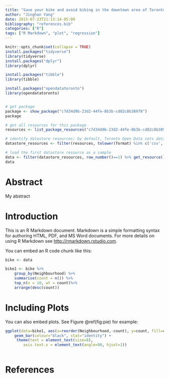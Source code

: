 ```yaml
---
title: "Save your bike and avoid biking in the downtown area of Toronto"
author: "Jinghan Yang"
date: 2015-07-23T21:13:14-05:00
bibliography: "references.bib"
categories: ["R"]
tags: ["R Markdown", "plot", "regression"]
---
```


```r
knitr::opts_chunk$set(collapse = TRUE)
install.packages("tidyverse")
library(tidyverse)
install.packages("dplyr")
library(dplyr)
```

```r
install.packages("tibble")
library(tibble)
```

```r
install.packages("opendatatoronto")
library(opendatatoronto)


# get package
package <- show_package("c7d34d9b-23d2-44fe-8b3b-cd82c8b38978")
package

# get all resources for this package
resources <- list_package_resources("c7d34d9b-23d2-44fe-8b3b-cd82c8b38978")

# identify datastore resources; by default, Toronto Open Data sets datastore resource format to CSV for non-geospatial and GeoJSON for geospatial resources
datastore_resources <- filter(resources, tolower(format) %in% c('csv', 'geojson'))

# load the first datastore resource as a sample
data <- filter(datastore_resources, row_number()==1) %>% get_resource()
data

```

# Abstract
My abstract 



# Introduction

This is an R Markdown document. Markdown is a simple formatting syntax for authoring HTML, PDF, and MS Word documents. For more details on using R Markdown see <http://rmarkdown.rstudio.com>.

You can embed an R code chunk like this:

```r
bike <- data
```
```r
bike1 <- bike %>%
    group_by(Neighbourhood) %>%
    summarise(count = n()) %>%
    top_n(n = 10, wt = count)%>%
    arrange(desc(count))
```

# Including Plots

You can also embed plots. See Figure \@ref(fig:pie) for example:

```r
ggplot(data=bike1, aes(x=reorder(Neighbourhood,-count), y=count, fill=count)) +
    geom_bar(colour="black", stat="identity") +
     theme(text = element_text(size=8),
        axis.text.x = element_text(angle=90, hjust=1))
 

```

# References